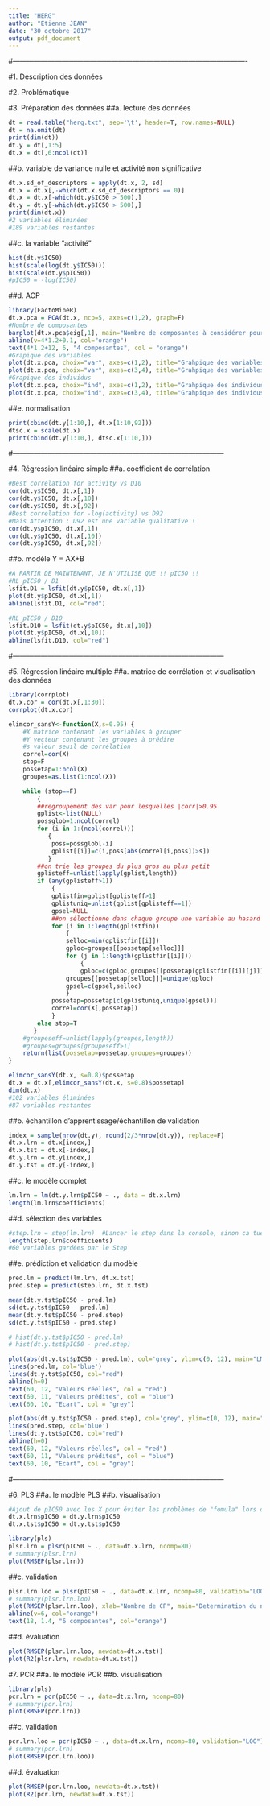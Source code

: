 ---
title: "HERG"
author: "Etienne JEAN"
date: "30 octobre 2017"
output: pdf_document
---
#----------------------------------------------------------------------------------------------------

#1. Description des données

#2. Problématique

#3. Préparation des données
##a. lecture des données
```{r}
dt = read.table("herg.txt", sep='\t', header=T, row.names=NULL)
dt = na.omit(dt)
print(dim(dt))
dt.y = dt[,1:5]
dt.x = dt[,6:ncol(dt)]
```


##b. variable de variance nulle et activité non significative
```{r}
dt.x.sd_of_descriptors = apply(dt.x, 2, sd)
dt.x = dt.x[,-which(dt.x.sd_of_descriptors == 0)]
dt.x = dt.x[-which(dt.y$IC50 > 500),]
dt.y = dt.y[-which(dt.y$IC50 > 500),]
print(dim(dt.x))
#2 variables éliminées
#189 variables restantes
```


##c. la variable "activité"
```{r}
hist(dt.y$IC50)
hist(scale(log(dt.y$IC50)))
hist(scale(dt.y$pIC50))
#pIC50 = -log(IC50)

```


##d. ACP
```{r}
library(FactoMineR)
dt.x.pca = PCA(dt.x, ncp=5, axes=c(1,2), graph=F)
#Nombre de composantes
barplot(dt.x.pca$eig[,1], main="Nombre de composantes à considérer pour l'ACP", names.arg=1:nrow(dt.x.pca$eig), xlab = "composantes", ylab = "valeurs propres")
abline(v=4*1.2+0.1, col="orange")
text(4*1.2+12, 6, "4 composantes", col = "orange")
#Grapique des variables
plot(dt.x.pca, choix="var", axes=c(1,2), title="Grahpique des variables")
plot(dt.x.pca, choix="var", axes=c(3,4), title="Grahpique des variables")
#Grapique des individus
plot(dt.x.pca, choix="ind", axes=c(1,2), title="Grahpique des individus")
plot(dt.x.pca, choix="ind", axes=c(3,4), title="Grahpique des individus")

```

##e. normalisation 
```{r}
print(cbind(dt.y[1:10,], dt.x[1:10,92]))
dtsc.x = scale(dt.x)
print(cbind(dt.y[1:10,], dtsc.x[1:10,]))

```




#------------------------------------------------------------------------------------------



#4. Régression linéaire simple
##a. coefficient de corrélation
```{r}
#Best correlation for activity vs D10
cor(dt.y$IC50, dt.x[,1])
cor(dt.y$IC50, dt.x[,10])
cor(dt.y$IC50, dt.x[,92])
#Best correlation for -log(activity) vs D92
#Mais Attention : D92 est une variable qualitative !
cor(dt.y$pIC50, dt.x[,1])
cor(dt.y$pIC50, dt.x[,10])
cor(dt.y$pIC50, dt.x[,92])

```

##b. modèle Y = AX+B
```{r}
#A PARTIR DE MAINTENANT, JE N'UTILISE QUE !! pIC5O !!
#RL pIC50 / D1
lsfit.D1 = lsfit(dt.y$pIC50, dt.x[,1])
plot(dt.y$pIC50, dt.x[,1])
abline(lsfit.D1, col="red")

#RL pIC50 / D10
lsfit.D10 = lsfit(dt.y$pIC50, dt.x[,10])
plot(dt.y$pIC50, dt.x[,10])
abline(lsfit.D10, col="red")

```






#------------------------------------------------------------------------------------------





#5. Régression linéaire multiple
##a. matrice de corrélation et visualisation des données
```{r}
library(corrplot)
dt.x.cor = cor(dt.x[,1:30])
corrplot(dt.x.cor)
```


```{r}
elimcor_sansY<-function(X,s=0.95) {
	#X matrice contenant les variables à grouper
	#Y vecteur contenant les groupes à prédire
	#s valeur seuil de corrélation
	correl=cor(X)
	stop=F
	possetap=1:ncol(X)
	groupes=as.list(1:ncol(X))

	while (stop==F)
	    {
		##regroupement des var pour lesquelles |corr|>0.95
		gplist<-list(NULL)
		possglob=1:ncol(correl)
		for (i in 1:(ncol(correl)))
		   {
			poss=possglob[-i]
			gplist[[i]]=c(i,poss[abs(correl[i,poss])>s])
		   }
		##on trie les groupes du plus gros au plus petit
		gplisteff=unlist(lapply(gplist,length))
		if (any(gplisteff>1))
 		    {
			gplistfin=gplist[gplisteff>1]
			gplistuniq=unlist(gplist[gplisteff==1])
			gpsel=NULL
			##on sélectionne dans chaque groupe une variable au hasard
			for (i in 1:length(gplistfin))
			    {
				selloc=min(gplistfin[[i]])
				gploc=groupes[[possetap[selloc]]]
				for (j in 1:length(gplistfin[[i]]))
				    {
					gploc=c(gploc,groupes[[possetap[gplistfin[[i]][j]]]])				    }
				groupes[[possetap[selloc]]]=unique(gploc)
				gpsel=c(gpsel,selloc)
  			    }
			possetap=possetap[c(gplistuniq,unique(gpsel))]
			correl=cor(X[,possetap])
		    }
		else stop=T	
 	   }
	#groupeseff=unlist(lapply(groupes,length))
	#groupes=groupes[groupeseff>1]
	return(list(possetap=possetap,groupes=groupes))
}

elimcor_sansY(dt.x, s=0.8)$possetap
dt.x = dt.x[,elimcor_sansY(dt.x, s=0.8)$possetap]
dim(dt.x)
#102 variables éliminées
#87 variables restantes

```


##b. échantillon d'apprentissage/échantillon de validation
```{r}
index = sample(nrow(dt.y), round(2/3*nrow(dt.y)), replace=F)
dt.x.lrn = dt.x[index,]
dt.x.tst = dt.x[-index,]
dt.y.lrn = dt.y[index,]
dt.y.tst = dt.y[-index,]
```


##c. le modèle complet
```{r}
lm.lrn = lm(dt.y.lrn$pIC50 ~ ., data = dt.x.lrn)
length(lm.lrn$coefficients)
```


##d. sélection des variables
```{r}
#step.lrn = step(lm.lrn)  #Lancer le step dans la console, sinon ca tue tout.
length(step.lrn$coefficients)
#60 variables gardées par le Step
```


##e. prédiction et validation du modèle
```{r}
pred.lm = predict(lm.lrn, dt.x.tst)
pred.step = predict(step.lrn, dt.x.tst)

mean(dt.y.tst$pIC50 - pred.lm)
sd(dt.y.tst$pIC50 - pred.lm)
mean(dt.y.tst$pIC50 - pred.step)
sd(dt.y.tst$pIC50 - pred.step)

# hist(dt.y.tst$pIC50 - pred.lm)
# hist(dt.y.tst$pIC50 - pred.step)

plot(abs(dt.y.tst$pIC50 - pred.lm), col='grey', ylim=c(0, 12), main="LM prediction", type='l')
lines(pred.lm, col='blue')
lines(dt.y.tst$pIC50, col="red")
abline(h=0)
text(60, 12, "Valeurs réelles", col = "red")
text(60, 11, "Valeurs prédites", col = "blue")
text(60, 10, "Ecart", col = "grey")

plot(abs(dt.y.tst$pIC50 - pred.step), col='grey', ylim=c(0, 12), main="STEP prediction", type='l')
lines(pred.step, col='blue')
lines(dt.y.tst$pIC50, col="red")
abline(h=0)
text(60, 12, "Valeurs réelles", col = "red")
text(60, 11, "Valeurs prédites", col = "blue")
text(60, 10, "Ecart", col = "grey")
```





#------------------------------------------------------------------------------------------






#6. PLS
##a. le modèle PLS
##b. visualisation
```{r}
#Ajout de pIC50 avec les X pour éviter les problèmes de "fomula" lors du plot RMSEP du jeu test.
dt.x.lrn$pIC50 = dt.y.lrn$pIC50
dt.x.tst$pIC50 = dt.y.tst$pIC50

library(pls)
plsr.lrn = plsr(pIC50 ~ ., data=dt.x.lrn, ncomp=80)
# summary(plsr.lrn)
plot(RMSEP(plsr.lrn))

```



##c. validation
```{r}
plsr.lrn.loo = plsr(pIC50 ~ ., data=dt.x.lrn, ncomp=80, validation="LOO")
# summary(plsr.lrn.loo)
plot(RMSEP(plsr.lrn.loo), xlab="Nombre de CP", main="Determination du nombre de CP a considérer")
abline(v=6, col="orange")
text(18, 1.4, "6 composantes", col="orange")
```


##d. évaluation
```{r}
plot(RMSEP(plsr.lrn.loo, newdata=dt.x.tst))
plot(R2(plsr.lrn, newdata=dt.x.tst))
```


#7. PCR
##a. le modèle PCR
##b. visualisation
```{r}
library(pls)
pcr.lrn = pcr(pIC50 ~ ., data=dt.x.lrn, ncomp=80)
# summary(pcr.lrn)
plot(RMSEP(pcr.lrn))

```



##c. validation
```{r}
pcr.lrn.loo = pcr(pIC50 ~ ., data=dt.x.lrn, ncomp=80, validation="LOO")
# summary(pcr.lrn)
plot(RMSEP(pcr.lrn.loo))
```


##d. évaluation
```{r}
plot(RMSEP(pcr.lrn.loo, newdata=dt.x.tst))
plot(R2(pcr.lrn, newdata=dt.x.tst))
```













